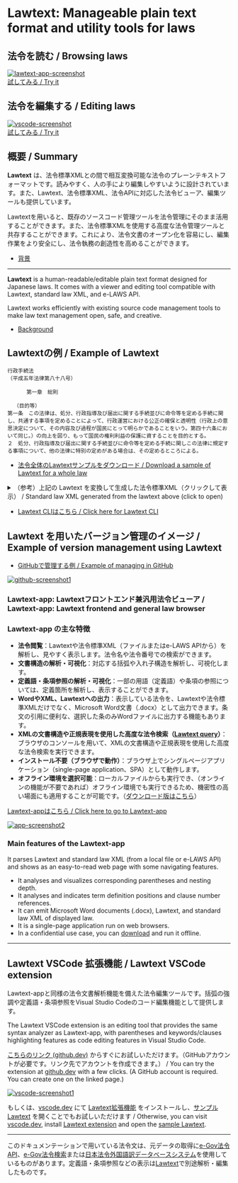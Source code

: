Lawtext: Manageable plain text format and utility tools for laws
========================================================================


<div style={{display: "flex", flexDirection: "row", gap: "1em", flexWrap: "wrap", marginTop: "1em"}}>
<div style={{flex: "1 1 20em"}}>

<h2 style={{margin: "0.5em 0"}} className="nx-font-semibold">法令を読む / Browsing laws</h2>

<a href="https://yamachig.github.io/lawtext-app/#/v1:405AC0000000088">
  <Image
    src="https://user-images.githubusercontent.com/26037044/167990468-37af141e-88f2-4a6e-9413-18116f1c55d2.gif"
    width={1110}
    height={672}
    alt="lawtext-app-screenshot"
    />
</a>

<div style={{textAlign: "center"}}>
  <a
    href="https://yamachig.github.io/lawtext-app/#/v1:405AC0000000088"
    style={{display: "inline-block", border: "1px solid currentColor", padding: "0.5em", borderRadius: "0.5em", margin: "0.5em"}}
    target="_blank"
    rel="noopener"
  >
  試してみる / Try it
  </a>
</div>

</div>

<div style={{flex: "1 1 20em"}}>

<h2 style={{margin: "0.5em 0"}} className="nx-font-semibold">法令を編集する / Editing laws</h2>

<a href="#try-vscode-extension">
  <Image 
    src="https://user-images.githubusercontent.com/26037044/164368148-aef50430-c994-4a53-b1fc-d26471860e29.gif"
    width={1110}
    height={672}
    alt="vscode-screenshot"
    />
</a>

<div style={{textAlign: "center"}}>
  <a
    href="#try-vscode-extension"
    style={{display: "inline-block", border: "1px solid currentColor", padding: "0.5em", borderRadius: "0.5em", margin: "0.5em"}}
    target="_blank"
    rel="noopener"
  >
  試してみる / Try it
  </a>
</div>

</div>
</div>

## 概要 / Summary

**Lawtext** は、法令標準XMLとの間で相互変換可能な法令のプレーンテキストフォーマットです。読みやすく、人の手により編集しやすいように設計されています。また、Lawtext、法令標準XML、法令APIに対応した法令ビューア、編集ツールも提供しています。

Lawtextを用いると、既存のソースコード管理ツールを法令管理にそのまま活用することができます。また、法令標準XMLを使用する高度な法令管理ツールと共存することができます。これにより、法令文書のオープン化を容易にし、編集作業をより安全にし、法令執務の創造性を高めることができます。

- [背景](./background.mdx#background-jp)

------------

**Lawtext** is a human-readable/editable plain text format designed for Japanese laws. It comes with a viewer and editing tool compatible with Lawtext, standard law XML, and e-LAWS API.

Lawtext works efficiently with existing source code management tools to make law text management open, safe, and creative.

- [Background](./background.mdx#background-en)


## Lawtextの例 / Example of Lawtext
```
行政手続法
（平成五年法律第八十八号）

      第一章　総則

  （目的等）
第一条　この法律は、処分、行政指導及び届出に関する手続並びに命令等を定める手続に関し、共通する事項を定めることによって、行政運営における公正の確保と透明性（行政上の意思決定について、その内容及び過程が国民にとって明らかであることをいう。第四十六条において同じ。）の向上を図り、もって国民の権利利益の保護に資することを目的とする。
２　処分、行政指導及び届出に関する手続並びに命令等を定める手続に関しこの法律に規定する事項について、他の法律に特別の定めがある場合は、その定めるところによる。
```
- [法令全体のLawtextサンプルをダウンロード / Download a sample of Lawtext for a whole law](https://yamachig.github.io/lawtext-app/#/(sample) )

<details>
<summary>（参考）上記の Lawtext を変換して生成した法令標準XML（クリックして表示） / Standard law XML generated from the lawtext above (click to open)</summary>

```xml
<?xml version="1.0" encoding="UTF-8"?>
<Law Era="Heisei" Lang="ja" LawType="Act" Num="88" Year="5">
  <LawNum>平成五年法律第八十八号</LawNum>
  <LawBody>
    <LawTitle>行政手続法</LawTitle>
    <MainProvision>
      <Chapter Delete="false" Hide="false" Num="1">
        <ChapterTitle>第一章　総則</ChapterTitle>
        <Article Delete="false" Hide="false" Num="1">
          <ArticleCaption>（目的等）</ArticleCaption>
          <ArticleTitle>第一条</ArticleTitle>
          <Paragraph Delete="false" Num="1" OldStyle="false">
            <ParagraphNum />
            <ParagraphSentence>
              <Sentence>この法律は、処分、行政指導及び届出に関する手続並びに命令等を定める手続に関し、共通する事項を定めることによって、行政運営における公正の確保と透明性（行政上の意思決定について、その内容及び過程が国民にとって明らかであることをいう。第四十六条において同じ。）の向上を図り、もって国民の権利利益の保護に資することを目的とする。</Sentence>
            </ParagraphSentence>
          </Paragraph>
          <Paragraph Hide="false" OldStyle="false">
            <ParagraphNum>２</ParagraphNum>
            <ParagraphSentence>
              <Sentence>処分、行政指導及び届出に関する手続並びに命令等を定める手続に関しこの法律に規定する事項について、他の法律に特別の定めがある場合は、その定めるところによる。</Sentence>
            </ParagraphSentence>
          </Paragraph>
        </Article>
      </Chapter>
    </MainProvision>
  </LawBody>
</Law>
```
</details>

- [Lawtext CLIはこちら / Click here for Lawtext CLI](./cli.mdx)



## Lawtext を用いたバージョン管理のイメージ / Example of version management using Lawtext

- [GitHubで管理する例 / Example of managing in GitHub](https://github.com/yamachig/Lawtext-sample-Administrative-Procedure-Act/commit/8832079d99549b1c605e92bfd3774e79b10e58ed?diff=split)

[![github-screenshot1](https://user-images.githubusercontent.com/26037044/168134565-d8f2857d-a231-4200-aae4-fb8167bc9b0a.gif)](https://github.com/yamachig/Lawtext-sample-Administrative-Procedure-Act/commit/8832079d99549b1c605e92bfd3774e79b10e58ed?diff=split)



<a id="lawtext-app"></a>

### Lawtext-app: Lawtextフロントエンド兼汎用法令ビューア / Lawtext-app: Lawtext frontend and general law browser

### Lawtext-app の主な特徴

- **法令閲覧**：Lawtextや法令標準XML（ファイルまたはe-LAWS APIから）を解析し、見やすく表示します。法令名や法令番号での検索ができます。
- **文書構造の解析・可視化**：対応する括弧や入れ子構造を解析し、可視化します。
- **定義語・条項参照の解析・可視化**：一部の用語（定義語）や条項の参照については、定義箇所を解析し、表示することができます。
- **WordやXML、Lawtextへの出力**：表示している法令を、Lawtextや法令標準XMLだけでなく、Microsoft Word文書（.docx）として出力できます。条文の引用に便利な、選択した条のみWordファイルに出力する機能もあります。
- **XMLの文書構造や正規表現を使用した高度な法令検索（[Lawtext query](https://yamachig.github.io/lawtext-app/query-docs/)）**：ブラウザのコンソールを用いて、XMLの文書構造や正規表現を使用した高度な法令検索を実行できます。
- **インストール不要（ブラウザで動作）**：ブラウザ上でシングルページアプリケーション（single-page application、SPA）として動作します。
- **オフライン環境を選択可能**：ローカルファイルからも実行でき、（オンラインの機能が不要であれば）オフライン環境でも実行できるため、機密性の高い場面にも適用することが可能です。（[ダウンロード版はこちら](https://yamachig.github.io/lawtext-app/#/download/)）

[Lawtext-appはこちら / Click here to go to Lawtext-app](https://yamachig.github.io/lawtext-app/)

[![app-screenshot2](https://user-images.githubusercontent.com/26037044/167990468-37af141e-88f2-4a6e-9413-18116f1c55d2.gif)](https://yamachig.github.io/lawtext-app/#/v1:405AC0000000088)

### Main features of the Lawtext-app

It parses Lawtext and standard law XML (from a local file or e-LAWS API) and shows as an easy-to-read web page with some navigating features.
- It analyses and visualizes corresponding parentheses and nesting depth.
- It analyses and indicates term definition positions and clause number references.
- It can emit Microsoft Word documents (.docx), Lawtext, and standard law XML of displayed law.
- It is a single-page application run on web browsers.
- In a confidential use case, you can [download](https://yamachig.github.io/lawtext-app/#/download/) and run it offline.


------------

<a id="lawtext-vscode-extension"></a>

<a id="try-vscode-extension"></a>

## Lawtext VSCode 拡張機能 / Lawtext VSCode extension

Lawtext-appと同様の法令文書解析機能を備えた法令編集ツールです。括弧の強調や定義語・条項参照をVisual Studio Codeのコード編集機能として提供します。

The Lawtext VSCode extension is an editing tool that provides the same syntax analyzer as Lawtext-app, with parentheses and keywords/clauses highlighting features as code editing features in Visual Studio Code.

[こちらのリンク (github.dev)](https://github.dev/yamachig/vscode-lawtext-sample) からすぐにお試しいただけます。（GitHubアカウントが必要です。リンク先でアカウントを作成できます。） / You can try the extension at [github.dev](https://github.dev/yamachig/vscode-lawtext-sample) with a few clicks. (A GitHub account is required. You can create one on the linked page.)

[![vscode-screenshot1](https://user-images.githubusercontent.com/26037044/164368148-aef50430-c994-4a53-b1fc-d26471860e29.gif)](https://github.dev/yamachig/vscode-lawtext-sample)

もしくは、[vscode.dev](https://vscode.dev/) にて [Lawtext拡張機能](https://marketplace.visualstudio.com/items?itemName=yamachi.lawtext) をインストールし、[サンプルLawtext](https://yamachig.github.io/lawtext-app/#/(sample)) を開くことでもお試しいただけます / Otherwise, you can visit [vscode.dev](https://vscode.dev/), install [Lawtext extension](https://marketplace.visualstudio.com/items?itemName=yamachi.lawtext) and open the [sample Lawtext](https://yamachig.github.io/lawtext-app/#/(sample)).

-----------

このドキュメンテーションで用いている法令文は、元データの取得に[e-Gov法令API](https://laws.e-gov.go.jp/apitop/)、[e-Gov法令検索](https://laws.e-gov.go.jp/)または[日本法令外国語訳データベースシステム](https://www.japaneselawtranslation.go.jp)を使用しているものがあります。定義語・条項参照などの表示は[Lawtext](https://github.com/yamachig/lawtext)で別途解析・編集したものです。